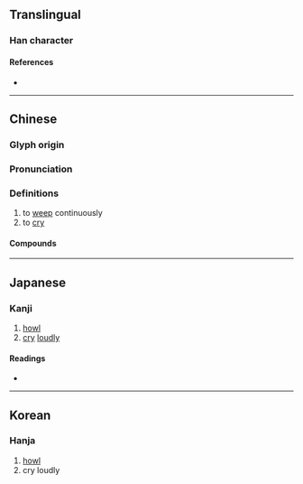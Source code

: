 {{character info}}
==Translingual==

===Han character===
{{Han char|rn=30|rad=口|as=06|sn=9|four=62013|canj=RLMO|ids=⿰口兆}}

====References====
* {{Han ref|kx=0187.150|dkj=03559|dj=0406.160|hdz=10619.070|uh=54B7|ud=21687|bh=CE42|bd=52802}}

----

==Chinese==
{{zh-forms}}

===Glyph origin===
{{Han etym}}

===Pronunciation===
{{zh-pron
|m=táo,tiào
|c=tou4
|mc=y
|oc=y
|cat=v
}}

===Definitions===
{{zh-hanzi}}

# to [[weep]] continuously
# to [[cry]]

====Compounds====
{{zh-der|嚎咷|噭咷|號咷痛哭|號咷}}

----

==Japanese==

===Kanji===
{{ja-kanji|grade=|rs=口06}}

# [[howl]]
# [[cry]] [[loudly]]

====Readings====
* {{ja-readings|on=とう<たう,どう<どう,ちょう<てう,てき|kun=なく}}

----

==Korean==

===Hanja===
{{ko-hanja|도}}

# [[howl]]
# cry loudly